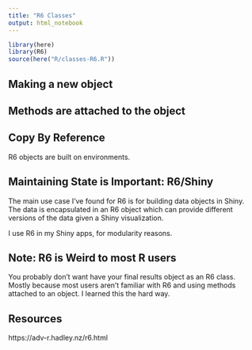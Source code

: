```yaml
---
title: "R6 Classes"
output: html_notebook
---
```


```r
library(here)
library(R6)
source(here("R/classes-R6.R"))
```

## Making a new object




## Methods are attached to the object




## Copy By Reference

R6 objects are built on environments. 


## Maintaining State is Important: R6/Shiny

The main use case I've found for R6 is for building data objects in Shiny. The data is encapsulated in an R6 object which can provide different versions of the data given a Shiny visualization.

I use R6 in my Shiny apps, for modularity reasons.


## Note: R6 is Weird to most R users

You probably don't want have your final results object as an R6 class. Mostly because most users aren't familiar with R6 and using methods attached to an object. I learned this the hard way.


## Resources

https://adv-r.hadley.nz/r6.html

